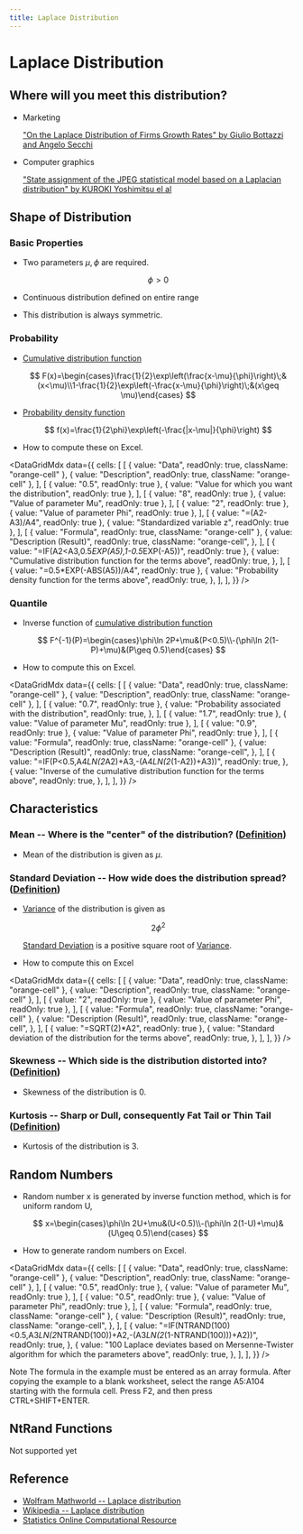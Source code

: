 ```yaml
---
title: Laplace Distribution
---
```



# Laplace Distribution

## Where will you meet this distribution?

- Marketing

  ["On the Laplace Distribution of Firms Growth Rates" by Giulio Bottazzi and Angelo Secchi](http://ideas.repec.org/p/ssa/lemwps/2002-20.html)

- Computer graphics

  ["State assignment of the JPEG statistical model based on a Laplacian distribution" by KUROKI Yoshimitsu el al](http://ci.nii.ac.jp/naid/110003706110/)

## Shape of Distribution

### Basic Properties

- Two parameters $\mu, \phi$ are required.

  $$
  \phi>0
  $$

- Continuous distribution defined on entire range
- This distribution is always symmetric.

### Probability

- [Cumulative distribution function](/docs/glossary#cumulative-distribution-function)

  $$
  F(x)=\begin{cases}\frac{1}{2}\exp\left(\frac{x-\mu}{\phi}\right)\;&(x<\mu)\\1-\frac{1}{2}\exp\left(-\frac{x-\mu}{\phi}\right)\;&(x\geq \mu)\end{cases}
  $$

- [Probability density function](/docs/glossary#probability-density-function)

  $$
  f(x)=\frac{1}{2\phi}\exp\left(-\frac{|x-\mu|}{\phi}\right)
  $$

- How to compute these on Excel.

<DataGridMdx
  data={{
    cells: [
      [
        { value: "Data", readOnly: true, className: "orange-cell" },
        { value: "Description", readOnly: true, className: "orange-cell" },
      ],
      [
        { value: "0.5", readOnly: true },
        { value: "Value for which you want the distribution", readOnly: true },
      ],
      [
        { value: "8", readOnly: true },
        { value: "Value of parameter Mu", readOnly: true },
      ],
      [
        { value: "2", readOnly: true },
        { value: "Value of parameter Phi", readOnly: true },
      ],
      [
        { value: "=(A2-A3)/A4", readOnly: true },
        { value: "Standardized variable z", readOnly: true },
      ],
      [
        { value: "Formula", readOnly: true, className: "orange-cell" },
        {
          value: "Description (Result)",
          readOnly: true,
          className: "orange-cell",
        },
      ],
      [
        { value: "=IF(A2<A3,0.5*EXP(A5),1-0.5*EXP(-A5))", readOnly: true },
        {
          value: "Cumulative distribution function for the terms above",
          readOnly: true,
        },
      ],
      [
        { value: "=0.5*EXP(-ABS(A5))/A4", readOnly: true },
        {
          value: "Probability density function for the terms above",
          readOnly: true,
        },
      ],
    ],
  }}
/>

### Quantile

- Inverse function of [cumulative distribution function](/docs/glossary#cumulative-distribution-function)

  $$
  F^{-1}(P)=\begin{cases}\phi\ln 2P+\mu&(P<0.5)\\-(\phi\ln 2(1-P)+\mu)&(P\geq 0.5)\end{cases}
  $$

- How to compute this on Excel.

<DataGridMdx
  data={{
    cells: [
      [
        { value: "Data", readOnly: true, className: "orange-cell" },
        { value: "Description", readOnly: true, className: "orange-cell" },
      ],
      [
        { value: "0.7", readOnly: true },
        {
          value: "Probability associated with the distribution",
          readOnly: true,
        },
      ],
      [
        { value: "1.7", readOnly: true },
        { value: "Value of parameter Mu", readOnly: true },
      ],
      [
        { value: "0.9", readOnly: true },
        { value: "Value of parameter Phi", readOnly: true },
      ],
      [
        { value: "Formula", readOnly: true, className: "orange-cell" },
        {
          value: "Description (Result)",
          readOnly: true,
          className: "orange-cell",
        },
      ],
      [
        {
          value: "=IF(P<0.5,A4*LN(2*A2)+A3,-(A4*LN(2*(1-A2))+A3))",
          readOnly: true,
        },
        {
          value:
            "Inverse of the cumulative distribution function for the terms above",
          readOnly: true,
        },
      ],
    ],
  }}
/>

## Characteristics

### Mean -- Where is the "center" of the distribution? ([Definition](/docs/glossary#mean))

- Mean of the distribution is given as $\mu$.

### Standard Deviation -- How wide does the distribution spread? ([Definition](/docs/glossary#standard-deviation))

- [Variance](/docs/glossary#variance) of the distribution is given as

  $$
  2\phi^2
  $$

  [Standard Deviation](/docs/glossary#standard-deviation) is a positive square root of [Variance](/docs/glossary#variance).

- How to compute this on Excel

<DataGridMdx
  data={{
    cells: [
      [
        { value: "Data", readOnly: true, className: "orange-cell" },
        { value: "Description", readOnly: true, className: "orange-cell" },
      ],
      [
        { value: "2", readOnly: true },
        { value: "Value of parameter Phi", readOnly: true },
      ],
      [
        { value: "Formula", readOnly: true, className: "orange-cell" },
        {
          value: "Description (Result)",
          readOnly: true,
          className: "orange-cell",
        },
      ],
      [
        { value: "=SQRT(2)*A2", readOnly: true },
        {
          value: "Standard deviation of the distribution for the terms above",
          readOnly: true,
        },
      ],
    ],
  }}
/>

### Skewness -- Which side is the distribution distorted into? ([Definition](/docs/glossary#skewness))

- Skewness of the distribution is $0$.

### Kurtosis -- Sharp or Dull, consequently Fat Tail or Thin Tail ([Definition](/docs/glossary#kurtosis))

- Kurtosis of the distribution is $3$.

## Random Numbers

- Random number x is generated by inverse function method, which is for uniform random U,

  $$
  x=\begin{cases}\phi\ln 2U+\mu&(U<0.5)\\-(\phi\ln 2(1-U)+\mu)&(U\geq 0.5)\end{cases}
  $$

- How to generate random numbers on Excel.

<DataGridMdx
  data={{
    cells: [
      [
        { value: "Data", readOnly: true, className: "orange-cell" },
        { value: "Description", readOnly: true, className: "orange-cell" },
      ],
      [
        { value: "0.5", readOnly: true },
        { value: "Value of parameter Mu", readOnly: true },
      ],
      [
        { value: "0.5", readOnly: true },
        { value: "Value of parameter Phi", readOnly: true },
      ],
      [
        { value: "Formula", readOnly: true, className: "orange-cell" },
        {
          value: "Description (Result)",
          readOnly: true,
          className: "orange-cell",
        },
      ],
      [
        {
          value:
            "=IF(NTRAND(100)<0.5,A3*LN(2*NTRAND(100))+A2,-(A3*LN(2*(1-NTRAND(100)))+A2))",
          readOnly: true,
        },
        {
          value:
            "100 Laplace deviates based on Mersenne-Twister algorithm for which the parameters above",
          readOnly: true,
        },
      ],
    ],
  }}
/>

Note The formula in the example must be entered as an array formula. After copying the example to a blank worksheet, select the range A5:A104 starting with the formula cell. Press F2, and then press CTRL+SHIFT+ENTER.

## NtRand Functions

Not supported yet

## Reference

- [Wolfram Mathworld -- Laplace distribution](http://mathworld.wolfram.com/LaplaceDistribution.html)
- [Wikipedia -- Laplace distribution](http://en.wikipedia.org/wiki/Laplace_distribution)
- [Statistics Online Computational Resource](http://www.socr.ucla.edu/htmls/SOCR_Distributions.html)
